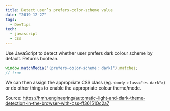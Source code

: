 ```yaml
---
title: Detect user’s prefers-color-scheme value
date: "2019-12-27"
tags:
  - DevTips
tech:
  - javascript
  - css
---
```


Use JavaScript to detect whether user prefers dark colour scheme by default. Returns boolean.

```js
window.matchMedia("(prefers-color-scheme: dark)").matches;
// true
```

We can then assign the appropriate CSS class (eg. `<body class="is-dark">`) or do other things to enable the appropriate colour theme/mode.

Source: https://hmh.engineering/automatic-light-and-dark-theme-detection-in-the-browser-with-css-ff361510c2a7
